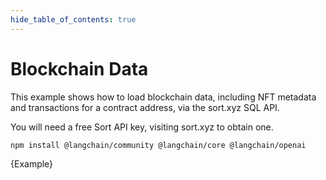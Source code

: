 ```yaml
---
hide_table_of_contents: true
---
```


# Blockchain Data

This example shows how to load blockchain data, including NFT metadata and transactions for a contract address, via the sort.xyz SQL API.

You will need a free Sort API key, visiting sort.xyz to obtain one.



<IntegrationInstallTooltip></IntegrationInstallTooltip>

```bash npm2yarn
npm install @langchain/community @langchain/core @langchain/openai
```

<CodeBlock language="typescript">{Example}</CodeBlock>

